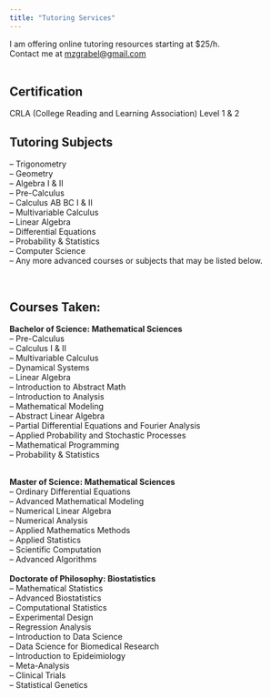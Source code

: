 ---
title: "Tutoring Services"
---

I am offering online tutoring resources starting at $25/h. <br>
Contact me at [mzgrabel@gmail.com](mailto:mzgrabel@gmail.com?subject=Tutoring) <br>
<br>

## Certification
CRLA (College Reading and Learning Association) Level 1 & 2

## Tutoring Subjects <br>
-- Trigonometry <br>
-- Geometry <br>
-- Algebra I & II <br>
-- Pre-Calculus <br>
-- Calculus AB BC I & II <br>
-- Multivariable Calculus <br>
-- Linear Algebra <br>
-- Differential Equations <br>
-- Probability & Statistics <br>
-- Computer Science <br> 
-- Any more advanced courses or subjects that may be listed below. <br>

<br>

## Courses Taken: <br>

**Bachelor of Science: Mathematical Sciences** <br>
-- Pre-Calculus <br>
-- Calculus I & II <br>
-- Multivariable Calculus <br>
-- Dynamical Systems <br>
-- Linear Algebra <br>
-- Introduction to Abstract Math <br>
-- Introduction to Analysis <br>
-- Mathematical Modeling <br>
-- Abstract Linear Algebra <br>
-- Partial Differential Equations and Fourier Analysis <br>
-- Applied Probability and Stochastic Processes <br>
-- Mathematical Programming <br>
-- Probability & Statistics <br>
<br>

**Master of Science: Mathematical Sciences** <br>
-- Ordinary Differential Equations <br>
-- Advanced Mathematical Modeling <br>
-- Numerical Linear Algebra <br>
-- Numerical Analysis <br>
-- Applied Mathematics Methods <br>
-- Applied Statistics <br>
-- Scientific Computation <br>
-- Advanced Algorithms <br> 
<br>
**Doctorate of Philosophy: Biostatistics** <br>
-- Mathematical Statistics <br>
-- Advanced Biostatistics <br>
-- Computational Statistics <br>
-- Experimental Design <br>
-- Regression Analysis <br>
-- Introduction to Data Science <br>
-- Data Science for Biomedical Research <br>
-- Introduction to Epideimiology <br>
-- Meta-Analysis <br>
-- Clinical Trials <br>
-- Statistical Genetics <br> 
